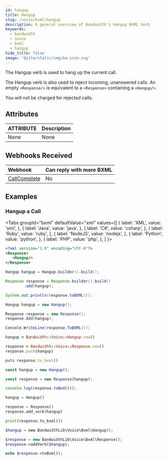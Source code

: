 ```yaml
---
id: hangup
title: Hangup
slug: /voice/bxml/hangup
description: A general overview of Bandwidth's Hangup BXML Verb
keywords:
  - bandwidth
  - voice
  - bxml
  - hangup
hide_title: false
image: '@site/static/img/bw-icon.svg'
---
```



The Hangup verb is used to hang up the current call.

The Hangup verb is also used to reject incoming, unanswered calls. An empty `<Response/>` is equivalent to a `<Response>` containing a `<Hangup/>`.

You will not be charged for rejected calls.

## Attributes

| ATTRIBUTE | Description |
|:----------|:------------|
| None      | None        |

## Webhooks Received

| Webhook                                        | Can reply with more BXML |
|:-----------------------------------------------|:-------------------------|
| [CallComplete](/docs/voice/webhooks/disconnect//) | No                       |

## Examples

### Hangup a Call

<Tabs
  groupId="bxml"
  defaultValue="xml"
  values={[
    { label: 'XML', value: 'xml', },
    { label: 'Java', value: 'java', },
    { label: 'C#', value: 'csharp', },
    { label: 'Ruby', value: 'ruby', },
    { label: 'NodeJS', value: 'nodejs', },
    { label: 'Python', value: 'python', },
    { label: 'PHP', value: 'php', },
  ]
}>
<TabItem value="xml">

```xml
<?xml version="1.0" encoding="UTF-8"?>
<Response>
   <Hangup/>
</Response>
```

</TabItem>
<TabItem value="java">

```java
Hangup hangup = Hangup.builder().build();

Response response = Response.builder().build()
        .add(hangup);

System.out.println(response.toBXML());
```

</TabItem>
<TabItem value="csharp">

```csharp
Hangup hangup = new Hangup();

Response response = new Response();
response.Add(hangup);

Console.WriteLine(response.ToBXML());
```

</TabItem>
<TabItem value="ruby">

```ruby
hangup = Bandwidth::Voice::Hangup.new()

response = Bandwidth::Voice::Response.new()
response.push(hangup)

puts response.to_bxml()
```

</TabItem>
<TabItem value="nodejs">

```js
const hangup = new Hangup();

const response = new Response(hangup);

console.log(response.toBxml());
```

</TabItem>
<TabItem value="python">

```python
hangup = Hangup()

response = Response()
response.add_verb(hangup)

print(response.to_bxml())
```

</TabItem>
<TabItem value="php">

```php
$hangup = new BandwidthLib\Voice\Bxml\Hangup();

$response = new BandwidthLib\Voice\Bxml\Response();
$response->addVerb($hangup);

echo $response->toBxml();
```

</TabItem>
</Tabs>
